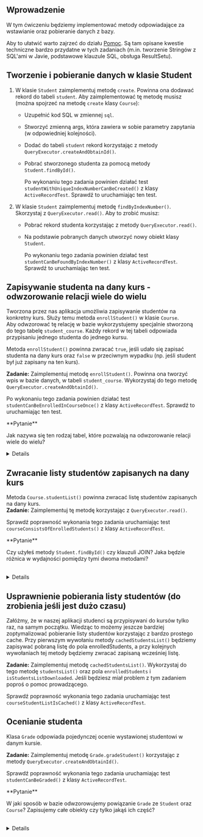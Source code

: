 
## Wprowadzenie
W tym ćwiczeniu będziemy implementować metody odpowiadające za wstawianie oraz pobieranie danych z bazy.  

Aby to ułatwić warto zajrzeć do działu [Pomoc](05-help). Są tam opisane kwestie techniczne bardzo przydatne w tych zadaniach (m.in. tworzenie Stringów z SQL'ami w Javie, podstawowe klauzule SQL, obsługa ResultSetu).


## Tworzenie i pobieranie danych w klasie Student

1. W klasie `Student` zaimplementuj metodę `create`. Powinna ona dodawać rekord do tabeli `student`. Aby zaimplementować tę metodę musisz (można spojrzeć na metodę `create` klasy `Course`):
    * Uzupełnić kod SQL w zmiennej `sql`.
    * Stworzyć zmienną args, która zawiera w sobie parametry zapytania (w odpowiedniej kolejności).
    * Dodać do tabeli `student` rekord korzystając z metody `QueryExecutor.createAndObtainId()`.
    * Pobrać stworzonego studenta za pomocą metody `Student.findById()`.
        
        Po wykonaniu tego zadania powinien działać test `studentWithUniqueIndexNumberCanBeCreated()` z klasy `ActiveRecordTest`. Sprawdź to uruchamiając ten test.
2. W klasie `Student` zaimplementuj metodę `findByIndexNumber()`. Skorzystaj z `QueryExecutor.read()`. Aby to zrobić musisz:
    * Pobrać rekord studenta korzystając z metody `QueryExecutor.read()`.
    * Na podstawie pobranych danych utworzyć nowy obiekt klasy `Student`.
    
        Po wykonaniu tego zadania powinien działać test `studentCanBeFoundByIndexNumber()` z klasy `ActiveRecordTest`. Sprawdź to uruchamiając ten test.


## Zapisywanie studenta na dany kurs - odwzorowanie relacji wiele do wielu

Tworzona przez nas aplikacja umożliwia zapisywanie studentów na konkretny kurs. Służy temu metoda `enrollStudent()` w klasie `Course`.  
Aby odwzorować tę relację w bazie wykorzystujemy specjalnie stworzoną do tego tabelę `student_course`. Każdy rekord w tej tabeli odpowiada przypisaniu jednego studenta do jednego kursu.

Metoda `enrollStudent()` powinna zwracać `true`, jeśli udało się zapisać studenta na dany kurs oraz `false` w przeciwnym wypadku (np. jeśli student był już zapisany na ten kurs).

**Zadanie:** Zaimplementuj metodę `enrollStudent()`. Powinna ona tworzyć wpis w bazie danych, w tabeli `student_course`. Wykorzystaj do tego metodę `QueryExecutor.createAndObtainId()`. 

Po wykonaniu tego zadania powinien działać test `studentCanBeEnrolledInCourseOnce()` z klasy `ActiveRecordTest`. Sprawdź to uruchamiając ten test.

<Callout type="info">
**Pytanie**  

Jak nazywa się ten rodzaj tabel, które pozwalają na odwzorowanie relacji wiele do wielu?
</Callout>
<br />

<Details>
Tabele łącznikowe.
</Details>


## Zwracanie listy studentów zapisanych na dany kurs

Metoda `Course.studentList()` powinna zwracać listę studentów zapisanych na dany kurs.  
**Zadanie:** Zaimplementuj tę metodę korzystając z `QueryExecutor.read()`.

Sprawdź poprawność wykonania tego zadania uruchamiając test `courseConsistsOfEnrolledStudents()` z klasy `ActiveRecordTest`.

<Callout type="info">
**Pytanie**

Czy użyłeś metody `Student.findById()` czy klauzuli JOIN? Jaka będzie różnica w wydajności pomiędzy tymi dwoma metodami? 
</Callout>

<br />

<Details>
Korzystając z metody *Student.findById()* dla każdego studenta będziemy wykonywali osobne zapytanie dla bazy. 

Metoda JOIN pozwala nam na grupowe pobranie danych przez co ograniczamy liczbę zapytań i poprawiamy wydajność.

</Details>


## Usprawnienie pobierania listy studentów (do zrobienia jeśli jest dużo czasu)
Załóżmy, że w naszej aplikacji studenci są przypisywani do kursów tylko raz, na samym początku.
Wiedząc to możemy jeszcze bardziej zoptymalizować pobieranie listy studentów korzystając z bardzo prostego cache. 
Przy pierwszym wywołaniu metody `cachedStudentsList()` będziemy zapisywać pobraną listę do pola enrolledStudents, a przy kolejnych wywołaniach tej metody będziemy zwracać zapisaną wcześniej listę.

**Zadanie:** Zaimplementuj metodę `cachedStudentsList()`. Wykorzystaj do tego metodę `studentsList()` oraz pola `enrolledStudents` i `isStudentsListDownloaded`. Jeśli będziesz miał problem z tym zadaniem poproś o pomoc prowadzącego.

Sprawdź poprawność wykonania tego zadania uruchamiając test `courseStudentListIsCached()` z klasy `ActiveRecordTest`.


## Ocenianie studenta
Klasa `Grade` odpowiada pojedynczej ocenie wystawionej studentowi w danym kursie. 

**Zadanie:** Zaimplementuj metodę `Grade.gradeStudent()` korzystając z metody `QueryExecutor.createAndObtainId()`.

Sprawdź poprawność wykonania tego zadania uruchamiając test `studentCanBeGraded()` z klasy `ActiveRecordTest`.


<Callout type="info">
**Pytanie**  

W jaki sposób w bazie odwzorowujemy powiązanie `Grade` ze `Student` oraz `Course`? Zapisujemy całe obiekty czy tylko jakąś ich część?
</Callout>

<br />

<Details>
W tabeli <i>grade</i> zapisujemy rekordy zawierające tylko ID obiektu Student i ID obiektu Course.
</Details>